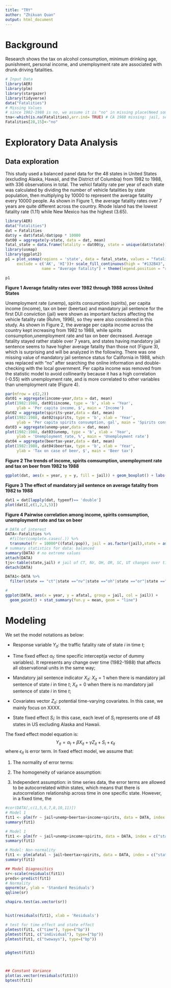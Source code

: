 ```yaml
---
title: "TRY"
author: "Zhikuan Quan"
output: html_document
---
```


# Background
Research shows the tax on alcohol consumption, minimum drinking age, punishment, personal income, and unemployment rate are associated with drunk driving fatalities.

```r
# Input Data
library(AER)
library(plm)
library(stargazer)
library(tidyverse)
data("Fatalities")
# Missing Values
# since 1982-1988 is no, we assume it is "no" in missing place(Need some paper/law to ensure)
tna<-which(is.na(Fatalities),arr.ind= TRUE) # CA 1988 missing: jail, service
Fatalities[28,15]<-"no" 


```

# Exploratory Data Analysis
## Data exploration
This study used a balanced panel data for the 48 states in United States (excluding Alaska, Hawaii, and the District of Columbia) from 1982 to 1988, with 336 observations in total. The vehicl fatality rate per year of each state was calculated by dividing the number of vehicle fatalities by state population, then multiplying by 10000 to represent the average fatality every 10000 people. As shown in Figure 1, the average fatality rates over 7 years are quite different across the country. Rhode Island has the lowest fatality rate (1.11) while New Mexico has the highest (3.65).  
```r
library(AER)
data("Fatalities")
dat = Fatalities
dat$y = dat$fatal/dat$pop * 10000
dat00 = aggregate(y~state, data = dat, mean)
fatal_state = data.frame(fatality = dat00$y, state = unique(dat$state)) 
library(usmap)
library(ggplot2)
p1 = plot_usmap(regions = 'state', data = fatal_state, values = "fatality",
     exclude = c('AK', 'HI'))+ scale_fill_continuous(high = "#132B43", low = "#56B1F7", 
                name = "Average fatality") + theme(legend.position = "right")
```

```r
p1
```

__Figure 1 Average fatality rates over 1982 through 1988 across United States__

Unemployment rate (unemp), spirits consumption (spirits), per capita income (income), tax on beer (beertax) and mandatory jail sentence for the first DUI conviction (jail) were shown as important factors affecting the vehicle fatality rate (Ruhm, 1996), so they were also considered in this study. As shown in Figure 2, the average per capita income across the country kept increasing from 1982 to 1988, while spirits consumption,unemployment rate and tax on beer decreased. Average fatality stayed rather stable over 7 years, and states having mandatory jail sentence seems to have higher average fatality than those not (Figure 3), which is surprising and will be analyzed in the following. There was one missing value of mandatory jail sentence status for California in 1988, which was replaced with "no" after searching the online information and double-checking with the local government. Per capita income was removed from the statistic model to avoid collinearity because it has a high correlation (-0.55) with unemployment rate, and is more correlated to other variables than unemployment rate (Figure 4).

```r
par(mfrow = c(2,2))
dat01 = aggregate(income~year,data = dat, mean)
plot(1982:1988, dat01$income, type = 'b', xlab = 'Year',
     ylab = 'Per capita income, $', main = 'Income')
dat02 = aggregate(spirits~year,data = dat, mean)
plot(1982:1988, dat02$spirits, type = 'b', xlab = 'Year',
     ylab = 'Per capita spirits consumption, gal', main = 'Spirits consumption')
dat03 = aggregate(unemp~year,data = dat, mean)
plot(1982:1988, dat03$unemp, type = 'b', xlab = 'Year',
     ylab = 'Unemployment rate, %', main = 'Unemployment rate')
dat04 = aggregate(beertax~year,data = dat, mean)
plot(1982:1988, dat04$beertax, type = 'b', xlab = 'Year',
     ylab = 'Tax on case of beer, $', main = 'Beer tax')
```

__Figure 2 The trends of income, spirits comsumption, unemployment rate and tax on beer from 1982 to 1988__

```r
ggplot(dat, aes(x = year, y = y, fill = jail)) + geom_boxplot() + labs(y = "Average fatality")
```

__Figure 3 The effect of mandatory jail sentence on average fatality from 1982 to 1988__

```r
dat1 = dat[lapply(dat, typeof)== 'double']
plot(dat1[,c(1,2,3,5)])
```

__Figure 4 Pairwise correlation among income, spirits comsumption, unemployment rate and tax on beer__

```r
# DATA of interest
DATA<-Fatalities %>%
  #filter(complete.cases(.)) %>%
  transmute(fr = 10000*((fatal/pop)), jail = as.factor(jail),state = as.factor(state), year = as.factor(year),beertax = beertax,emppop = emppop,miles = miles,income = income,drinkage = as.factor(floor(drinkage)), unemp=unemp, spirits = spirits,service = as.factor(service),breath=as.factor(breath),afatal=10000*(afatal/pop))
# summary statistics for data: balanced
summary(DATA) # no extreme values
attach(DATA)
tjs<-table(state,jail) # jail of CT, NV, OH, OR, SC, UT changes over time
detach(DATA)

DATA1<-DATA %>%
  filter(state == "ct"|state =="nv"|state =="oh"|state =="or"|state =="sc"|state =="ut")

# 
ggplot(DATA, aes(x = year, y = afatal, group = jail, col = jail)) + 
  geom_point() + stat_summary(fun.y = mean, geom = "line")
```

# Modeling
We set the model notations as below:

- Response variable $Y_{it}$: the traffic fatality rate of state $i$ in time $t$;

- Time fixed effect $\alpha_t$: time specific intercept(a vector of dummy variables). It represents any change over time (1982-1988) that affects all observational units in the same way;

- Mandatory jail sentence indicator $X_{it}$: $X_{it}=1$ when there is mandatory jail sentence of state $i$ in time $t$; $X_{it}=0$ when there is no mandatory jail sentence of state $i$ in time $t$;  

- Covariates vector $Z_{it}$: potential time-varying covariates. In this case, we mainly focus on XXXX.

- State fixed effect $S_i$: In this case, each level of $S_i$ represents one of 48 states in US excluding Alaska and Hawaii.

The fixed effect model equation is:
$$Y_{it}=\alpha_t+\beta X_{it}+\gamma Z_{it}+S_i+\epsilon_{it}$$
where $\epsilon_{it}$ is error term. In fixed effect model, we assume that:

1. The normality of error terms:

2. The homogeneity of variance assumption:

3. Independent assumption: in time series data, the error terms are allowed to be autocorrelated within states, which means that there is autocorrelation relationship across time in one specific state. However, in a fixed time, the 



```r

#cor(DATA[,c(1,5,6,7,8,10,11)])
# Model 1
fit1 <- plm(fr ~ jail+unemp+beertax+income+spirits, data = DATA, index = c("state","year"),model = "within", effect = "twoways")
summary(fit1)

# Model 1
fit1 <- plm(fr ~ jail+unemp+income+spirits, data = DATA, index = c("state","year"),model = "within", effect = "twoways")
summary(fit1)

# Model: Non-normality
fit1 <- plm(afatal ~ jail+beertax+spirits, data = DATA, index = c("state","year"),model = "within", effect = "twoways")
summary(fit1)

```

```r
## Model Diagnositics
sr<-scale(residuals(fit1))
preds<-predict(fit1)
# Normality
qqnorm(sr, ylab = 'Standard Residuals')
qqline(sr)

shapiro.test(as.vector(sr))


hist(residuals(fit1), xlab = 'Residuals')

# test for time effect and state effect
plmtest(fit1, c("time"), type=("bp"))
plmtest(fit1, c("individual"), type=("bp"))
plmtest(fit1, c("twoways"), type=("bp"))


pbgtest(fit1)



## Constant Variance
plot(as.vector(residuals(fit1)))
bptest(fit1)


```
